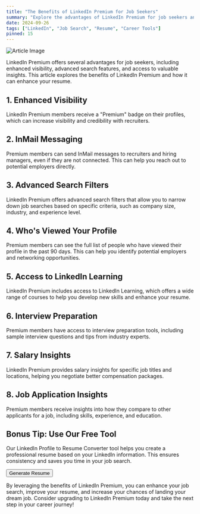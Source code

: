 ```yaml
---
title: "The Benefits of LinkedIn Premium for Job Seekers"
summary: "Explore the advantages of LinkedIn Premium for job seekers and how it can enhance your resume."
date: 2024-09-26
tags: ["LinkedIn", "Job Search", "Resume", "Career Tools"]
pinned: 15
---
```


![Article Image](https://images.unsplash.com/photo-1586281380349-632531db7ed4?ixlib=rb-4.0.3&ixid=M3wxMjA3fDB8MHxwaG90by1wYWdlfHx8fGVufDB8fHx8fA%3D%3D&auto=format&fit=crop&w=2070&q=80)

LinkedIn Premium offers several advantages for job seekers, including enhanced visibility, advanced search features, and access to valuable insights. This article explores the benefits of LinkedIn Premium and how it can enhance your resume.

## 1. Enhanced Visibility

LinkedIn Premium members receive a "Premium" badge on their profiles, which can increase visibility and credibility with recruiters.

## 2. InMail Messaging

Premium members can send InMail messages to recruiters and hiring managers, even if they are not connected. This can help you reach out to potential employers directly.

## 3. Advanced Search Filters

LinkedIn Premium offers advanced search filters that allow you to narrow down job searches based on specific criteria, such as company size, industry, and experience level.

## 4. Who's Viewed Your Profile

Premium members can see the full list of people who have viewed their profile in the past 90 days. This can help you identify potential employers and networking opportunities.

## 5. Access to LinkedIn Learning

LinkedIn Premium includes access to LinkedIn Learning, which offers a wide range of courses to help you develop new skills and enhance your resume.

## 6. Interview Preparation

Premium members have access to interview preparation tools, including sample interview questions and tips from industry experts.

## 7. Salary Insights

LinkedIn Premium provides salary insights for specific job titles and locations, helping you negotiate better compensation packages.

## 8. Job Application Insights

Premium members receive insights into how they compare to other applicants for a job, including skills, experience, and education.

## Bonus Tip: Use Our Free Tool

Our LinkedIn Profile to Resume Converter tool helps you create a professional resume based on your LinkedIn information. This ensures consistency and saves you time in your job search.

[<Button>Generate Resume</Button>](https://dhairya.ai/tools/linkedin-profile-to-resume)

By leveraging the benefits of LinkedIn Premium, you can enhance your job search, improve your resume, and increase your chances of landing your dream job. Consider upgrading to LinkedIn Premium today and take the next step in your career journey!
